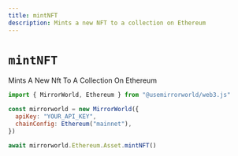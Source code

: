 ```yaml
---
title: mintNFT
description: Mints a new NFT to a collection on Ethereum
---
```


# `mintNFT`

Mints A New Nft To A Collection On Ethereum

```js
import { MirrorWorld, Ethereum } from "@usemirrorworld/web3.js"

const mirrorworld = new MirrorWorld({
  apiKey: "YOUR_API_KEY",
  chainConfig: Ethereum("mainnet"),
})

await mirrorworld.Ethereum.Asset.mintNFT()
```